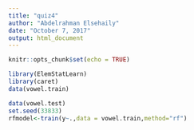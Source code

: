 ```yaml
---
title: "quiz4"
author: "Abdelrahman Elsehaily"
date: "October 7, 2017"
output: html_document
---
```


```r
knitr::opts_chunk$set(echo = TRUE)
```

```r
library(ElemStatLearn)
library(caret)
data(vowel.train)

data(vowel.test)
set.seed(33833)
rfmodel<-train(y~.,data = vowel.train,method="rf")
```